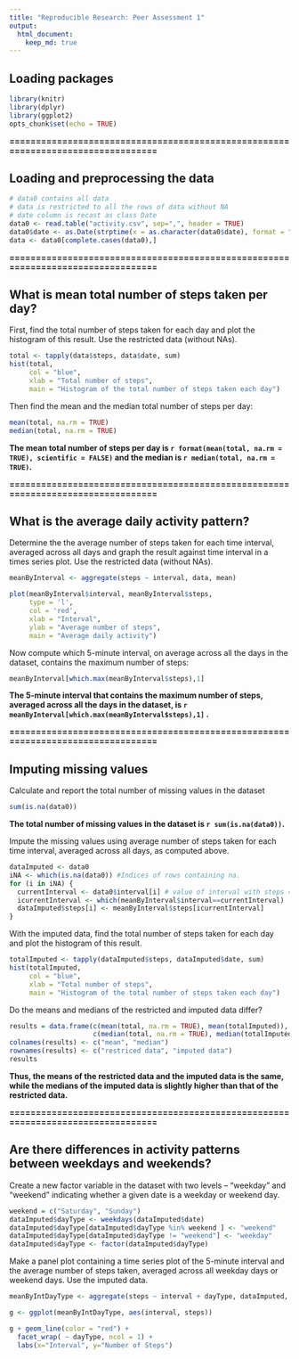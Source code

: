 ```yaml
---
title: "Reproducible Research: Peer Assessment 1"
output: 
  html_document:
    keep_md: true
---
```

## Loading packages
```r
library(knitr)
library(dplyr)
library(ggplot2)
opts_chunk$set(echo = TRUE)
```

**=================================================================================**

## Loading and preprocessing the data

```r

# data0 contains all data
# data is restricted to all the rows of data without NA
# date column is recast as class Date
data0 <- read.table("activity.csv", sep=",", header = TRUE)
data0$date <- as.Date(strptime(x = as.character(data0$date), format = "%Y-%m-%d"))
data <- data0[complete.cases(data0),]

```

**=================================================================================**

## What is mean total number of steps taken per day?

First, find the total number of steps taken for each day and plot the histogram of this result. Use the restricted data (without NAs).

```r
total <- tapply(data$steps, data$date, sum)
hist(total, 
     col = "blue",
     xlab = "Total number of steps",
     main = "Histogram of the total number of steps taken each day")
```

Then find the mean and the median total number of steps per day:


```r
mean(total, na.rm = TRUE)
median(total, na.rm = TRUE)
```
**The mean total number of steps per day is `r format(mean(total, na.rm = TRUE), scientific = FALSE)` and the median is `r median(total, na.rm = TRUE)`.**

**=================================================================================**

## What is the average daily activity pattern?

Determine the the average number of steps taken for each time interval, averaged across all days and graph the result against time interval in a times series plot. Use the restricted data (without NAs).

```r
meanByInterval <- aggregate(steps ~ interval, data, mean)

plot(meanByInterval$interval, meanByInterval$steps, 
     type = 'l',
     col = 'red',
     xlab = "Interval",
     ylab = "Average number of steps",
     main = "Average daily activity")
```

Now compute which 5-minute interval, on average across all the days in the dataset,
contains the maximum number of steps:

```r
meanByInterval[which.max(meanByInterval$steps),1]
```

**The 5-minute interval that contains the maximum number of steps, averaged across all the days in the dataset, is `r meanByInterval[which.max(meanByInterval$steps),1]` .**

**=================================================================================**

## Imputing missing values

Calculate and report the total number of missing values in the dataset

```r
sum(is.na(data0))
```

**The total number of missing values in the dataset is `r sum(is.na(data0))`.**

Impute the missing values using average number of steps taken for each time interval, averaged across all days, as computed above.

```r
dataImputed <- data0
iNA <- which(is.na(data0)) #Indices of rows containing na.
for (i in iNA) {
  currentInterval <- data0$interval[i] # value of interval with steps = NA
  icurrentInterval <- which(meanByInterval$interval==currentInterval) 
  dataImputed$steps[i] <- meanByInterval$steps[icurrentInterval]
}
```

With the imputed data, find the total number of steps taken for each day and plot the histogram of this result.

```r
totalImputed <- tapply(dataImputed$steps, dataImputed$date, sum)
hist(totalImputed, 
     col = "blue",
     xlab = "Total number of steps",
     main = "Histogram of the total number of steps taken each day")
```

Do the means and medians of the restricted and imputed data differ?

```r
results = data.frame(c(mean(total, na.rm = TRUE), mean(totalImputed)),
                     c(median(total, na.rm = TRUE), median(totalImputed)))
colnames(results) <- c("mean", "median")
rownames(results) <- c("restriced data", "imputed data")
results
```

**Thus, the means of the restricted data and the imputed data is the same, while the medians of the imputed data is slightly higher than that of the restricted data.**

**=================================================================================**

## Are there differences in activity patterns between weekdays and weekends?

Create a new factor variable in the dataset with two levels – “weekday”
and “weekend” indicating whether a given date is a weekday or weekend
day.

```r
weekend = c("Saturday", "Sunday")
dataImputed$dayType <- weekdays(dataImputed$date)
dataImputed$dayType[dataImputed$dayType %in% weekend ] <- "weekend"
dataImputed$dayType[dataImputed$dayType != "weekend"] <- "weekday"
dataImputed$dayType <- factor(dataImputed$dayType)

```

Make a panel plot containing a time series plot of the 5-minute interval and the average number of steps taken, averaged across all weekday days or weekend days. Use the imputed data.

```r
meanByIntDayType <- aggregate(steps ~ interval + dayType, dataImputed, mean)

g <- ggplot(meanByIntDayType, aes(interval, steps))

g + geom_line(color = "red") + 
  facet_wrap( ~ dayType, ncol = 1) +
  labs(x="Interval", y="Number of Steps")

```

